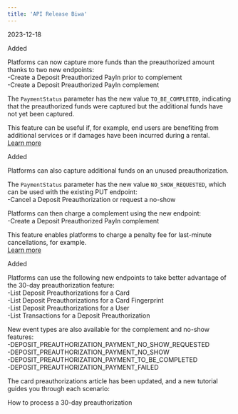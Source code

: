 ```yaml
---  
title: 'API Release Biwa'  
---  
```

<span class="date">2023-12-18</span>  
  
  
<div class="pill pill-green">Added</div>  
  

Platforms can now capture more funds than the preauthorized amount thanks to two new endpoints:  
-Create a Deposit Preauthorized PayIn prior to complement  
-Create a Deposit Preauthorized PayIn complement  

The `PaymentStatus` parameter has the new value `TO_BE_COMPLETED`, indicating that the preauthorized funds were captured but the additional funds have not yet been captured.   

This feature can be useful if, for example, end users are benefiting from additional services or if damages have been incurred during a rental.  
<a href="#" class="btn Secondary normal">Learn more</a>  
<div class="pill pill-green">Added</div>  
  

Platforms can also capture additional funds on an unused preauthorization.   

The `PaymentStatus` parameter has the new value `NO_SHOW_REQUESTED`, which can be used with the existing PUT endpoint:   
-Cancel a Deposit Preauthorization or request a no-show  

Platforms can then charge a complement using the new endpoint:  
-Create a Deposit Preauthorized PayIn complement  

This feature enables platforms to charge a penalty fee for last-minute cancellations, for example.  
<a href="#" class="btn Secondary normal">Learn more</a>  
<div class="pill pill-green">Added</div>  
  

Platforms can use the following new endpoints to take better advantage of the 30-day preauthorization feature:   
-List Deposit Preauthorizations for a Card  
-List Deposit Preauthorizations for a Card Fingerprint  
-List Deposit Preauthorizations for a User  
-List Transactions for a Deposit Preauthorization  

New event types are also available for the complement and no-show features:   
-DEPOSIT_PREAUTHORIZATION_PAYMENT_NO_SHOW_REQUESTED  
-DEPOSIT_PREAUTHORIZATION_PAYMENT_NO_SHOW  
-DEPOSIT_PREAUTHORIZATION_PAYMENT_TO_BE_COMPLETED  
-DEPOSIT_PREAUTHORIZATION_PAYMENT_FAILED  

The card preauthorizations article has been updated, and a new tutorial guides you through each scenario:  

<Card title="Tutorial">How to process a 30-day preauthorization</Card>